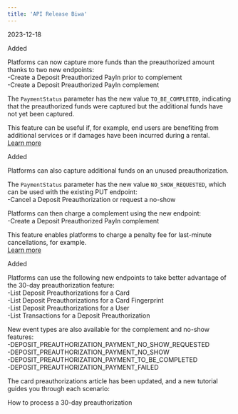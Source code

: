 ```yaml
---  
title: 'API Release Biwa'  
---  
```

<span class="date">2023-12-18</span>  
  
  
<div class="pill pill-green">Added</div>  
  

Platforms can now capture more funds than the preauthorized amount thanks to two new endpoints:  
-Create a Deposit Preauthorized PayIn prior to complement  
-Create a Deposit Preauthorized PayIn complement  

The `PaymentStatus` parameter has the new value `TO_BE_COMPLETED`, indicating that the preauthorized funds were captured but the additional funds have not yet been captured.   

This feature can be useful if, for example, end users are benefiting from additional services or if damages have been incurred during a rental.  
<a href="#" class="btn Secondary normal">Learn more</a>  
<div class="pill pill-green">Added</div>  
  

Platforms can also capture additional funds on an unused preauthorization.   

The `PaymentStatus` parameter has the new value `NO_SHOW_REQUESTED`, which can be used with the existing PUT endpoint:   
-Cancel a Deposit Preauthorization or request a no-show  

Platforms can then charge a complement using the new endpoint:  
-Create a Deposit Preauthorized PayIn complement  

This feature enables platforms to charge a penalty fee for last-minute cancellations, for example.  
<a href="#" class="btn Secondary normal">Learn more</a>  
<div class="pill pill-green">Added</div>  
  

Platforms can use the following new endpoints to take better advantage of the 30-day preauthorization feature:   
-List Deposit Preauthorizations for a Card  
-List Deposit Preauthorizations for a Card Fingerprint  
-List Deposit Preauthorizations for a User  
-List Transactions for a Deposit Preauthorization  

New event types are also available for the complement and no-show features:   
-DEPOSIT_PREAUTHORIZATION_PAYMENT_NO_SHOW_REQUESTED  
-DEPOSIT_PREAUTHORIZATION_PAYMENT_NO_SHOW  
-DEPOSIT_PREAUTHORIZATION_PAYMENT_TO_BE_COMPLETED  
-DEPOSIT_PREAUTHORIZATION_PAYMENT_FAILED  

The card preauthorizations article has been updated, and a new tutorial guides you through each scenario:  

<Card title="Tutorial">How to process a 30-day preauthorization</Card>